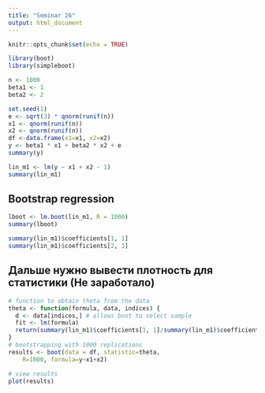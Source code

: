 ```yaml
---
title: "Seminar 26"
output: html_document
---
```


```r
knitr::opts_chunk$set(echo = TRUE)
```

```r
library(boot)
library(simpleboot)
```

```r
n <- 1000
beta1 <- 1
beta2 <- 2
```

```r
set.seed(1)
e <- sqrt(3) * qnorm(runif(n))
x1 <- qnorm(runif(n))
x2 <- qnorm(runif(n))
df <-data.frame(x1=x1, x2=x2)
y <- beta1 * x1 + beta2 * x2 + e
summary(y)
```

```r
lin_m1 <- lm(y ~ x1 + x2 - 1)
summary(lin_m1)
```

## Bootstrap regression
```r
lboot <- lm.boot(lin_m1, R = 1000)
summary(lboot)
```

```r
summary(lin_m1)$coefficients[1, 1]
summary(lin_m1)$coefficients[2, 1]
```

## Дальше нужно вывести плотность для статистики (Не заработало)
```r
# function to obtain theta from the data 
theta <- function(formula, data, indices) {
  d <- data[indices,] # allows boot to select sample 
  fit <- lm(formula)
  return(summary(lin_m1)$coefficients[1, 1]/summary(lin_m1)$coefficients[2, 1])
} 
# bootstrapping with 1000 replications 
results <- boot(data = df, statistic=theta, 
  	R=1000, formula=y~x1+x2)

# view results
plot(results)
```


